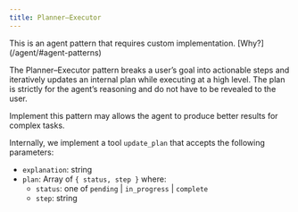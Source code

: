 ```yaml
---
title: Planner–Executor
---
```



<Aside>
  This is an agent pattern that requires custom implementation. [Why?](/agent/#agent-patterns)
</Aside>

The Planner–Executor pattern breaks a user’s goal into actionable steps and iteratively updates an internal plan while executing at a high level.
The plan is strictly for the agent’s reasoning and do not have to be revealed to the user.

Implement this pattern may allows the agent to produce better results for complex tasks.

Internally, we implement a tool `update_plan` that accepts the following parameters:

- `explanation`: string
- `plan`: Array of `{ status, step }` where:
  - `status`: one of `pending` | `in_progress` | `complete`
  - `step`: string

<Tabs>
  <TabItem label="TypeScript">
    <Code code={jsPlannerCode} lang="typescript" title="planner-executor.ts" />
  </TabItem>
  <TabItem label="Rust">
    <Code code={rustPlannerCode} lang="rust" title="planner-executor.rs" />
  </TabItem>
  <TabItem label="Go">
    <Code code={goPlannerCode} lang="go" title="main.go" />
  </TabItem>
</Tabs>
